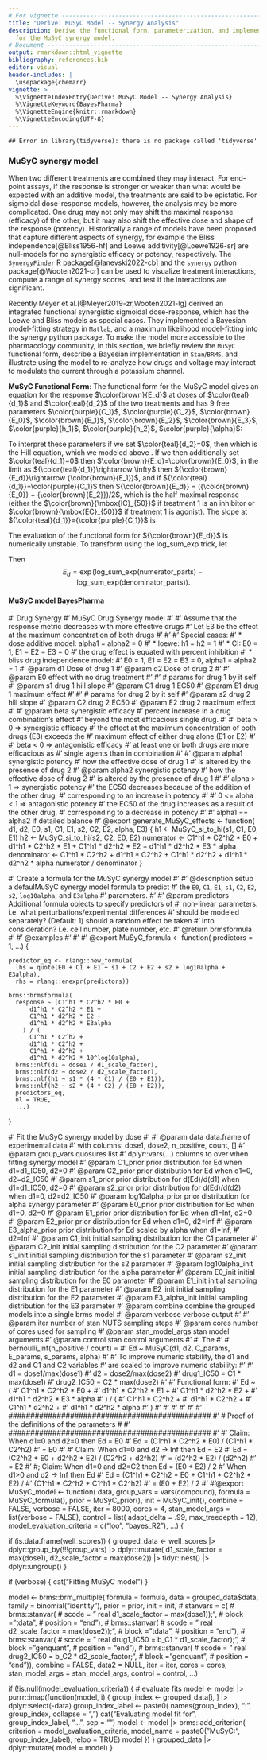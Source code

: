 ```yaml
---
# For vignette -----------------------------------------------------------------
title: "Derive: MuSyC Model -- Synergy Analysis"
description: Derive the functional form, parameterization, and implementation
  for the MuSyC synergy model.
# Document ---------------------------------------------------------------------
output: rmarkdown::html_vignette
bibliography: references.bib
editor: visual
header-includes: |
  \usepackage{chemarr}
vignette: >
  %\VignetteIndexEntry{Derive: MuSyC Model -- Synergy Analysis}
  %\VignetteKeyword{BayesPharma}
  %\VignetteEngine{knitr::rmarkdown}
  %\VignetteEncoding{UTF-8}
---
```





```
## Error in library(tidyverse): there is no package called 'tidyverse'
```




### MuSyC synergy model {#sec-MuSyC}
When two different treatments are combined they may interact. For end-point
assays, if the response is stronger or weaker than what would be expected with
an additive model, the treatments are said to be epistatic. For sigmoidal
dose-response models, however, the analysis may be more complicated. One drug
may not only may shift the maximal response (efficacy) of the other, but it may
also shift the effective dose and shape of the response (potency). Historically
a range of models have been proposed that capture different aspects of synergy,
for example the Bliss independence[@Bliss1956-hf] and Loewe
additivity[@Loewe1926-sr] are null-models for no synergistic efficacy or
potency, respectively. The `SynergyFinder` R package[@Ianevski2022-cb] and the
`synergy` python package[@Wooten2021-cr] can be used to visualize treatment
interactions, compute a range of synergy scores, and test if the interactions
are significant.

Recently Meyer et al.[@Meyer2019-zr,Wooten2021-lg] derived an integrated
functional synergistic sigmoidal dose-response, which has the Loewe and Bliss
models as special cases. They implemented a Bayesian model-fitting strategy in
`Matlab`, and a maximum likelihood model-fitting into the synergy python
package. To make the model more accessible to the pharmacology community, in
this section, we briefly review the `MuSyC` functional form, describe a Bayesian
implementation in `Stan`/`BRMS`, and illustrate using the model to re-analyze
how drugs and voltage may interact to modulate the current through a potassium
channel.

**MuSyC Functional Form**: The functional form for the MuSyC model gives an
equation for the response $\color{brown}{E_d}$ at doses of $\color{teal}{d_1}$
and $\color{teal}{d_2}$ of the two treatments and has $9$ free parameters
$\color{purple}{C_1}$, $\color{purple}{C_2}$, $\color{brown}{E_0}$,
$\color{brown}{E_1}$, $\color{brown}{E_2}$, $\color{brown}{E_3}$,
$\color{purple}{h_1}$, $\color{purple}{h_2}$, $\color{purple}{\alpha}$:

\begin{align}
\color{brown}{E_d} &= \frac{
          {\color{purple}{C_1}}^{\color{purple}{h_1}}{\color{purple}{C_2}}^{\color{purple}{h_2}}{\color{brown}{E_0}} +
          {\color{teal}{d_1}}^{\color{purple}{h_1}}{\color{purple}{C_2}}^{\color{purple}{h_2}}{\color{brown}{E_1}} +
          {\color{purple}{C_1}}^{\color{purple}{h_1}}{\color{teal}{d_2}}^{\color{purple}{h_2}}{\color{brown}{E_2}} +
          {\color{teal}{d_1}}^{\color{purple}{h_1}}{\color{teal}{d_2}}^{\color{purple}{h_2}}{\color{purple}{\alpha}} {\color{brown}{E_3}}
       }{
          {\color{purple}{C_1}}^{\color{purple}{h_1}}{\color{purple}{C_2}}^{\color{purple}{h_2}} +
          {\color{teal}{d_1}}^{\color{purple}{h_1}}{\color{purple}{C_2}}^{\color{purple}{h_2}} +
          {\color{purple}{C_1}}^{\color{purple}{h_1}}{\color{teal}{d_2}}^{\color{purple}{h_2}} +
          {\color{teal}{d_1}}^{\color{purple}{h_1}}{\color{teal}{d_2}}^{\color{purple}{h_2}}{\color{purple}{\alpha}}}
\end{align}

To interpret these parameters if we set $\color{teal}{d_2}=0$, then 
\begin{align}
\color{brown}{E_d} &= \frac{
          {\color{purple}{C_1}}^{\color{purple}{h_1}}{\color{brown}{E_0}} +
          {\color{teal}{d_1}}^{\color{purple}{h_1}}{\color{brown}{E_1}}
       }{
          {\color{purple}{C_1}}^{\color{purple}{h_1}} +
          {\color{teal}{d_1}}^{\color{purple}{h_1}}}
\end{align}
which is the Hill equation, which we modeled above \ref{sec:hill}. If we then
additionally set $\color{teal}{d_1}=0$ then
$\color{brown}{E_d}=\color{brown}{E_0}$, in the limit as
${\color{teal}{d_1}}\rightarrow \infty$ then
${\color{brown}{E_d}}\rightarrow {\color{brown}{E_1}}$, and if
${\color{teal}{d_1}}=\color{purple}{C_1}$ then
${\color{brown}{E_d}} = ({\color{brown}{E_0}} + {\color{brown}{E_2}})/2$, which
is the half maximal response (either the $\color{brown}{\mbox{IC}_{50}}$ if
treatment $1$ is an inhibitor or $\color{brown}{\mbox{EC}_{50}}$ if treatment
$1$ is agonist). The slope at ${\color{teal}{d_1}}={\color{purple}{C_1}}$ is 
\begin{align*}
    \frac{\mathrm{d}\;\color{brown}{E_d}}{\mathrm{d}\color{teal}{d_1}}
        &= {\color{purple}{C_1}}^{v}{\color{brown}{E_0}}
              \frac{\mathrm{d}}{\mathrm{d}\color{teal}{d_1}}
                  \frac{1}{{\color{purple}{C_1}}^{\color{purple}{h_1}} + {\color{teal}{d_1}}^{\color{purple}{h_1}}} +
           {\color{brown}{E_1}}
              \frac{\mathrm{d}}{\mathrm{d}\color{teal}{d_1}}
                   \frac{{\color{teal}{d_1}}^{h_1}}{{\color{purple}{C_1}}^{\color{purple}{h_1}} + {\color{teal}{d_1}}^{\color{purple}{h_1}}}\\
        &= {\color{purple}{C_1}}^{h_1}{\color{brown}{E_0}}
              \frac{                          h_1{\color{teal}{d_1}}^{{\color{purple}{h_1}}-1}}{\left({\color{purple}{C_1}}^{\color{purple}{h_1}} + {\color{teal}{d_1}}^{\color{purple}{h_1}}\right)^2} +
            {\color{brown}{E_1}}
               \frac{{\color{purple}{C_1}}^{\color{purple}{h_1}}h_1{\color{teal}{d_1}}^{{\color{purple}{h_1}}-1}}{\left({\color{purple}{C_1}}^{\color{purple}{h_1}} + {\color{teal}{d_1}}^{\color{purple}{h_1}}\right)^2}\\
        &= ({\color{brown}{E_0}} + {\color{brown}{E_1}})
\end{align*}

The evaluation of the functional form for ${\color{brown}{E_d}}$ is numerically
unstable. To transform using the $\mbox{log\_sum\_exp}$ trick, let

\begin{align*}
\mbox{numerator\_parts} = [\\
      &{\color{purple}{h_1}}\log({\color{purple}{C_1}}) + {\color{purple}{h_2}}\log({\color{purple}{C_2}}) + \log({\color{brown}{E_0}}),\\
      &{\color{purple}{h_1}}\log({\color{teal}{d_1}}) + {\color{purple}{h_2}}\log({\color{purple}{C_2}}) + \log({\color{brown}{E_1}}),\\
      &{\color{purple}{h_1}}\log({\color{purple}{C_1}}) + {\color{purple}{h_2}}\log({\color{teal}{d_2}}) + \log({\color{brown}{E_2}}),\\
      &{\color{purple}{h_1}}\log({\color{teal}{d_1}}) + {\color{purple}{h_2}}\log({\color{teal}{d_2}}) + \log({\color{brown}{E_3}}) + \log({\color{purple}{\alpha}}) ]\\
\mbox{denominator\_parts} = [\\
      &{\color{purple}{h_1}}\log({\color{purple}{C_1}}) + {\color{purple}{h_2}}\log({\color{purple}{C_2}}),\\
      &{\color{purple}{h_1}}\log({\color{teal}{d_1}}) + {\color{purple}{h_2}}\log({\color{purple}{C_2}}),\\
      &{\color{purple}{h_1}}\log({\color{purple}{C_1}}) + {\color{purple}{h_2}}\log({\color{teal}{d_2}}),\\
      &{\color{purple}{h_1}}\log({\color{teal}{d_1}}) + {\color{purple}{h_2}}\log({\color{teal}{d_2}})]\\
\end{align*}
Then 
$$
    E_d = \mbox{exp}\!\left(\mbox{log\_sum\_exp}(\mbox{numerator\_parts}) - \mbox{log\_sum\_exp}(\mbox{denominator\_parts})\right).
$$


#### MuSyC model BayesPharma






\#' Drug Synergy \#' MuSyC Drug Synergy model \#' \#' Assume that the response metric decreases with more effective drugs \#' Let E3 be the effect at the maximum concentration of both drugs \#' \#' \#' Special cases: \#' \* dose additive model: alpha1 = alpha2 = 0 \#' \* loewe: h1 = h2 = 1 \#' \* CI: E0 = 1, E1 = E2 = E3 = 0 \#' the drug effect is equated with percent inhibition \#' \* bliss drug independence model: \#' E0 = 1, E1 = E2 = E3 = 0, alpha1 = alpha2 = 1 \#' @param d1 Dose of drug 1 \#' @param d2 Dose of drug 2 \#' \#' @param E0 effect with no drug treatment \#' \#' \# params for drug 1 by it self \#' @param s1 drug 1 hill slope \#' @param C1 drug 1 EC50 \#' @param E1 drug 1 maximum effect \#' \#' \# params for drug 2 by it self \#' @param s2 drug 2 hill slope \#' @param C2 drug 2 EC50 \#' @param E2 drug 2 maximum effect \#' \#' @param beta synergistic efficacy \#' percent increase in a drug combination's effect \#' beyond the most efficacious single drug. \#' \#' beta \> 0 =\> synergistic efficacy \#' the effect at the maximum concentration of both drugs (E3) exceeds the \#' maximum effect of either drug alone (E1 or E2) \#' \#' beta \< 0 =\> antagonistic efficacy \#' at least one or both drugs are more efficacious as \#' single agents than in combination \#' \#' @param alpha1 synergistic potency \#' how the effective dose of drug 1 \#' is altered by the presence of drug 2 \#' @param alpha2 synergistic potency \#' how the effective dose of drug 2 \#' is altered by the presence of drug 1 \#' \#' alpha \> 1 =\> synergistic potency \#' the EC50 decreases because of the addition of the other drug, \#' corresponding to an increase in potency \#' \#' 0 \<= alpha \< 1 =\> antagonistic potency \#' the EC50 of the drug increases as a result of the other drug, \#' corresponding to a decrease in potency \#' \#' alpha1 == alpha2 if detailed balance \#' @export generate_MuSyC_effects \<- function( d1, d2, E0, s1, C1, E1, s2, C2, E2, alpha, E3) { h1 \<- MuSyC_si_to_hi(s1, C1, E0, E1) h2 \<- MuSyC_si_to_hi(s2, C2, E0, E2) numerator \<- C1\^h1 \* C2\^h2 \* E0 + d1\^h1 \* C2\^h2 \* E1 + C1\^h1 \* d2\^h2 \* E2 + d1\^h1 \* d2\^h2 \* E3 \* alpha denominator \<- C1\^h1 \* C2\^h2 + d1\^h1 \* C2\^h2 + C1\^h1 \* d2\^h2 + d1\^h1 \* d2\^h2 \* alpha numerator / denominator }

\#' Create a formula for the MuSyC synergy model \#' \#' @description setup a defaulMuSyC synergy model formula to predict \#' the `E0`, `C1`, `E1`, `s1`, `C2`, `E2`, `s2`, `log10alpha`, and `E3alpha` \#' parameters. \#' \#' @param predictors Additional formula objects to specify predictors of \#' non-linear parameters. i.e. what perturbations/experimental differences \#' should be modeled separately? (Default: 1) should a random effect be taken \#' into consideration? i.e. cell number, plate number, etc. \#' @return brmsformula \#' \#' @examples \#'\dontrun{
#'   Consider observations made using 4 different drugs and the column header
#'   containing the labels for the 4 different drugs is `predictors`.
#'   
#'      `MuSyC_formula(predictors = 0 + predictors)`
#'
#'   Consider that the cell_ID was recorded and the noise from the cell_ID is to
#'   be accounted for.
#'  
#'      `MuSyC_formula(predictors = 0 + predictors + (1|cell_ID))`
#'} \#' \#' @export MuSyC_formula \<- function( predictors = 1, ...) {

```         
predictor_eq <- rlang::new_formula(
  lhs = quote(E0 + C1 + E1 + s1 + C2 + E2 + s2 + log10alpha + E3alpha),
  rhs = rlang::enexpr(predictors))

brms::brmsformula(
  response ~ (C1^h1 * C2^h2 * E0 +
      d1^h1 * C2^h2 * E1 +
      C1^h1 * d2^h2 * E2 +
      d1^h1 * d2^h2 * E3alpha
    ) / (
      C1^h1 * C2^h2 +
      d1^h1 * C2^h2 +
      C1^h1 * d2^h2 +
      d1^h1 * d2^h2 * 10^log10alpha),
  brms::nlf(d1 ~ dose1 / d1_scale_factor),
  brms::nlf(d2 ~ dose2 / d2_scale_factor),
  brms::nlf(h1 ~ s1 * (4 * C1) / (E0 + E1)),
  brms::nlf(h2 ~ s2 * (4 * C2) / (E0 + E2)),
  predictors_eq,
  nl = TRUE,
  ...)
```

}

\#' Fit the MuSyC synergy model by dose \#' \#' @param data data.frame of experimental data \#' with columns: dose1, dose2, n_positive, count, [<group_vars>] \#' @param group_vars quosures list \#' dplyr::vars(...) columns to over when fitting synergy model \#' @param C1_prior prior distribution for Ed when d1=d1_IC50, d2=0 \#' @param C2_prior prior distribution for Ed when d1=0, d2=d2_IC50 \#' @param s1_prior prior distribution for d(Ed)/d(d1) when d1=d1_IC50, d2=0 \#' @param s2_prior prior distribution for d(Ed)/d(d2) when d1=0, d2=d2_IC50 \#' @param log10alpha_prior prior distribution for alpha synergy parameter \#' @param E0_prior prior distribution for Ed when d1=0, d2=0 \#' @param E1_prior prior distribution for Ed when d1=Inf, d2=0 \#' @param E2_prior prior distribution for Ed when d1=0, d2=Inf \#' @param E3_alpha_prior prior distribution for Ed scaled by alpha when d1=Inf, \#' d2=Inf \#' @param C1_init initial sampling distribution for the C1 parameter \#' @param C2_init initial sampling distribution for the C2 parameter \#' @param s1_init initial sampling distribution for the s1 parameter \#' @param s2_init initial sampling distribution for the s2 parameter \#' @param log10alpha_init initial sampling distribution for the alpha parameter \#' @param E0_init initial sampling distribution for the E0 parameter \#' @param E1_init initial sampling distribution for the E1 parameter \#' @param E2_init initial sampling distribution for the E2 parameter \#' @param E3_alpha_init initial sampling distribution for the E3 parameter \#' @param combine combine the grouped models into a single brms model \#' @param verbose verbose output \#' \#' @param iter number of stan NUTS sampling steps \#' @param cores number of cores used for sampling \#' @param stan_model_args stan model arguments \#' @param control stan control arguments \#' \#' The \#' \#' bernoulli_inf(n_positive / count) = \#' Ed \~ MuSyC(d1, d2, C_params, E_params, s_params, alpha) \#' \#' To improve numeric stability, the d1 and d2 and C1 and C2 variables \#' are scaled to improve numeric stability: \#' \#' d1 = dose1/max(dose1) \#' d2 = dose2/max(dose2) \#' drug1_IC50 = C1 \* max(dose1) \#' drug2_IC50 = C2 \* max(dose2) \#' \#' Functional form: \#' Ed \~ ( \#' C1\^h1 \* C2\^h2 \* E0 + \#' d1\^h1 \* C2\^h2 \* E1 + \#' C1\^h1 \* d2\^h2 \* E2 + \#' d1\^h1 \* d2\^h2 \* E3 \* alpha \#' ) / ( \#' C1\^h1 \* C2\^h2 + \#' d1\^h1 \* C2\^h2 + \#' C1\^h1 \* d2\^h2 + \#' d1\^h1 \* d2\^h2 \* alpha \#' ) \#' \#' \#' \#' \#' \#' \############################################## \#' \# Proof of the definitions of the parameters \# \#' \############################################## \#' \#' Claim: When d1=0 and d2=0 then Ed = E0 \#' Ed = (C1\^h1 \* C2\^h2 \* E0) / (C1\^h1 \* C2\^h2) \#' = E0 \#' \#' Claim: When d1=0 and d2 -\> Inf then Ed = E2 \#' Ed = (C2\^h2 \* E0 + d2\^h2 \* E2) / (C2\^h2 + d2\^h2) \#' = (d2\^h2 \* E2) / (d2\^h2) \#' = E2 \#' #; Claim: When d1=0 and d2=C2 then Ed = (E0 + E2) / 2 \#' When d1\>0 and d2 -\> Inf then Ed \#' Ed = (C1\^h1 \* C2\^h2 \* E0 + C1\^h1 \* C2\^h2 \* E2) / \#' (C1\^h1 \* C2\^h2 + C1\^h1 \* C2\^h2) \#' = (E0 + E2) / 2 \#' \#'@export MuSyC_model \<- function( data, group_vars = vars(compound), formula = MuSyC_formula(), prior = MuSyC_prior(), init = MuSyC_init(), combine = FALSE, verbose = FALSE, iter = 8000, cores = 4, stan_model_args = list(verbose = FALSE), control = list( adapt_delta = .99, max_treedepth = 12), model_evaluation_criteria = c("loo", "bayes_R2"), ...) {

if (is.data.frame(well_scores)) { grouped_data \<- well_scores \|\> dplyr::group_by(!!!group_vars) \|\> dplyr::mutate( d1_scale_factor = max(dose1), d2_scale_factor = max(dose2)) \|\> tidyr::nest() \|\> dplyr::ungroup() }

if (verbose) { cat("Fitting MuSyC model\n") }

model \<- brms::brm_multiple( formula = formula, data = grouped_data\$data, family = binomial("identity"), prior = prior, init = init, \# stanvars = c( \# brms::stanvar( \# scode = " real d1_scale_factor = max(dose1));", \# block ="tdata", \# position = "end"), \# brms::stanvar( \# scode = " real d2_scale_factor = max(dose2));", \# block ="tdata", \# position = "end"), \# brms::stanvar( \# scode = " real drug1_IC50 = b_C1 \* d1_scale_factor);", \# block ="genquant", \# position = "end"), \# brms::stanvar( \# scode = " real drug2_IC50 = b_C2 \* d2_scale_factor;", \# block ="genquant", \# position = "end")), combine = FALSE, data2 = NULL, iter = iter, cores = cores, stan_model_args = stan_model_args, control = control, ...)

if (!is.null(model_evaluation_criteria)) { \# evaluate fits model \<- model \|\> purrr::imap(function(model, i) { group_index \<- grouped_data[i, ] \|\> dplyr::select(-data) group_index_label \<- paste0( names(group_index), ":", group_index, collapse = ",") cat("Evaluating model fit for", group_index_label, "...\n", sep = "") model \<- model \|\> brms::add_criterion( criterion = model_evaluation_criteria, model_name = paste0("MuSyC:", group_index_label), reloo = TRUE) model }) } grouped_data \|\> dplyr::mutate( model = model) }
